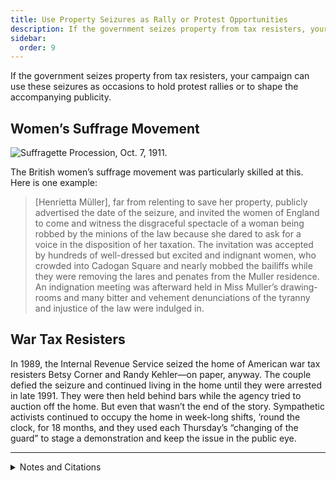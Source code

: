 ```yaml
---
title: Use Property Seizures as Rally or Protest Opportunities
description: If the government seizes property from tax resisters, your campaign can use these seizures as occasions to hold protest rallies.
sidebar:
  order: 9
---
```


If the government seizes property from tax resisters, your campaign can use these seizures as occasions to hold protest rallies or to shape the accompanying publicity.

## <Badge text="Example" size="medium" /> Women’s Suffrage Movement

![Suffragette Procession, Oct. 7, 1911.](../../../assets/suffragette-procession.jpg)

The British women’s suffrage movement was particularly skilled at this.
Here is one example:

> [Henrietta Müller], far from relenting to save her property, publicly advertised the date of the seizure, and invited the women of England to come and witness the disgraceful spectacle of a woman being robbed by the minions of the law because she dared to ask for a voice in the disposition of her taxation.
> The invitation was accepted by hundreds of well-dressed but excited and indignant women, who crowded into Cadogan Square and nearly mobbed the bailiffs while they were removing the lares and penates from the Muller residence.
> An indignation meeting was afterward held in Miss Muller’s drawing-rooms and many bitter and vehement denunciations of the tyranny and injustice of the law were indulged in.

## <Badge text="Example" size="medium" /> War Tax Resisters

In 1989, the Internal Revenue Service seized the home of American war tax resisters Betsy Corner and Randy Kehler—on paper, anyway.
The couple defied the seizure and continued living in the home until they were arrested in late 1991.
They were then held behind bars while the agency tried to auction off the home.
But even that wasn’t the end of the story.
Sympathetic activists continued to occupy the home in week-long shifts, ’round the clock, for 18 months, and they used each Thursday’s “changing of the guard” to stage a demonstration and keep the issue in the public eye.

<Aside type="wikipedia" title="Wikipedia">
  <WikipediaBadge title="Women’s suffrage in the United Kingdom" url="https://en.wikipedia.org/wiki/Women%27s_suffrage_in_the_United_Kingdom" />
  <WikipediaBadge title="Henrietta Müller" />
  <WikipediaBadge title="Randy Kehler" />
  <WikipediaBadge title="An Act of Conscience" />
</Aside>

---

<details>
<summary>Notes and Citations</summary>

* “A London Woman Wants the Franchise and Refuses to Pay Taxes” <i>Buffalo Express</i> 3 July 1884, p. 1
* [“Peace Advocates Turn Tax Resistance Into a Ritual”](https://www.nytimes.com/1992/03/09/us/colrain-journal-peace-advocates-turn-tax-resistance-into-a-ritual.html) <i>New York Times</i> 9 March 1992

</details>
